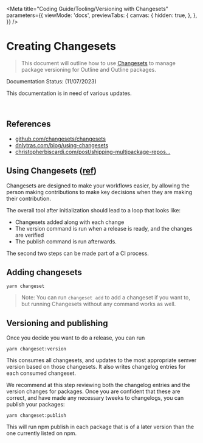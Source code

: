 
<Meta
  title="Coding Guide/Tooling/Versioning with Changesets"
  parameters={{
    viewMode: 'docs',
    previewTabs: {
      canvas: {
        hidden: true,
      },
    },
  }}
/>

# Creating Changesets

> This document will outline how to use [Changesets](https://github.com/changesets/changesets) to manage package versioning for Outline and Outline packages.

<outline-core-alert status="warning">
  <span slot="header">Documentation Status: (11/07/2023)</span>
  <p>This documentation is in need of various updates.</p>
</outline-core-alert>
<br />

## References

* [github.com/changesets/changesets](https://github.com/changesets/changesets)
* [dnlytras.com/blog/using-changesets](https://dnlytras.com/blog/using-changesets/)
* [christopherbiscardi.com/post/shipping-multipackage-repos...](https://www.christopherbiscardi.com/post/shipping-multipackage-repos-with-github-actions-changesets-and-lerna)

## Using Changesets ([ref](https://github.com/changesets/changesets))

Changesets are designed to make your workflows easier, by allowing the person making contributions to make key decisions when they are making their contribution.

The overall tool after initialization should lead to a loop that looks like:

* Changesets added along with each change
* The version command is run when a release is ready, and the changes are verified
* The publish command is run afterwards.

The second two steps can be made part of a CI process.

## Adding changesets

```shell
yarn changeset
```

> Note: You can run `changeset add` to add a changeset if you want to, but running Changesets without any command works as well.

## Versioning and publishing

Once you decide you want to do a release, you can run

```shell
yarn changeset:version
```

This consumes all changesets, and updates to the most appropriate semver version based on those changesets. It also writes changelog entries for each consumed changeset.

We recommend at this step reviewing both the changelog entries and the version changes for packages. Once you are confident that these are correct, and have made any necessary tweeks to changelogs, you can publish your packages:

```shell
yarn changeset:publish
```

This will run npm publish in each package that is of a later version than the one currently listed on npm.
